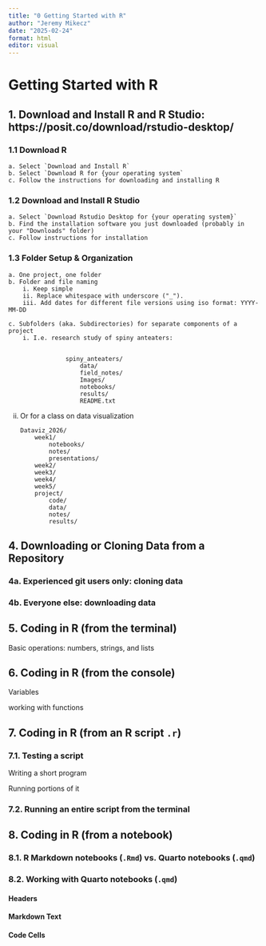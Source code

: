 ---
title: "0 Getting Started with R"
author: "Jeremy Mikecz"
date: "2025-02-24"
format: html
editor: visual
---

# Getting Started with R

## 1. Download and Install R and R Studio: https://posit.co/download/rstudio-desktop/

### 1.1 Download R

```         
a. Select `Download and Install R`
b. Select `Download R for {your operating system`
c. Follow the instructions for downloading and installing R
```

### 1.2 Download and Install R Studio

```         
a. Select `Download Rstudio Desktop for {your operating system}`
b. Find the installation software you just downloaded (probably in your "Downloads" folder)
c. Follow instructions for installation
```

### 1.3 Folder Setup & Organization

```         
a. One project, one folder
b. Folder and file naming
    i. Keep simple
    ii. Replace whitespace with underscore ("_").
    iii. Add dates for different file versions using iso format: YYYY-MM-DD
        
c. Subfolders (aka. Subdirectories) for separate components of a project
    i. I.e. research study of spiny anteaters:
    
```

```         
                spiny_anteaters/
                    data/
                    field_notes/
                    Images/
                    notebooks/
                    results/
                    README.txt
```

ii. Or for a class on data visualization

    ```         
    Dataviz_2026/ 
        week1/
            notebooks/
            notes/
            presentations/
        week2/ 
        week3/ 
        week4/ 
        week5/ 
        project/ 
            code/ 
            data/ 
            notes/ 
            results/
    ```

## 4. Downloading or Cloning Data from a Repository

### 4a. Experienced git users only: cloning data

### 4b. Everyone else: downloading data

## 5. Coding in R (from the terminal)

Basic operations: numbers, strings, and lists

## 6. Coding in R (from the console)

Variables

working with functions

## 7. Coding in R (from an R script `.r`)

### 7.1. Testing a script

Writing a short program

Running portions of it

### 7.2. Running an entire script from the terminal

## 8. Coding in R (from a notebook)

### 8.1. R Markdown notebooks (`.Rmd`) vs. Quarto notebooks (`.qmd`)

### 8.2. Working with Quarto notebooks (`.qmd`)

#### Headers

#### Markdown Text

#### Code Cells
